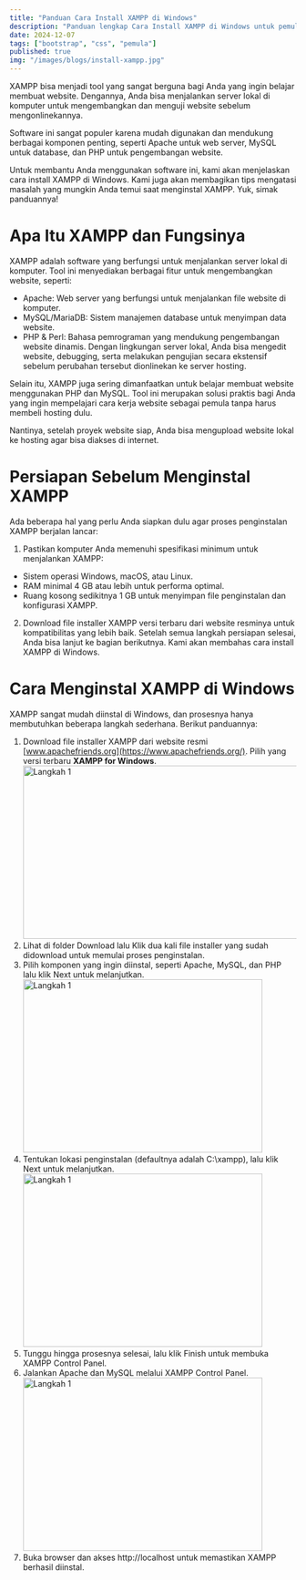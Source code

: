 ```yaml
---
title: "Panduan Cara Install XAMPP di Windows"
description: "Panduan lengkap Cara Install XAMPP di Windows untuk pemula"
date: 2024-12-07
tags: ["bootstrap", "css", "pemula"]
published: true
img: "/images/blogs/install-xampp.jpg"
---
```


XAMPP bisa menjadi tool yang sangat berguna bagi Anda yang ingin belajar membuat website. Dengannya, Anda bisa menjalankan server lokal di komputer untuk mengembangkan dan menguji website sebelum mengonlinekannya.

Software ini sangat populer karena mudah digunakan dan mendukung berbagai komponen penting, seperti Apache untuk web server, MySQL untuk database, dan PHP untuk pengembangan website.

Untuk membantu Anda menggunakan software ini, kami akan menjelaskan cara install XAMPP di Windows. Kami juga akan membagikan tips mengatasi masalah yang mungkin Anda temui saat menginstal XAMPP. Yuk, simak panduannya!

# Apa Itu XAMPP dan Fungsinya

XAMPP adalah software yang berfungsi untuk menjalankan server lokal di komputer. Tool ini menyediakan berbagai fitur untuk mengembangkan website, seperti:

- Apache: Web server yang berfungsi untuk menjalankan file website di komputer.
- MySQL/MariaDB: Sistem manajemen database untuk menyimpan data website.
- PHP & Perl: Bahasa pemrograman yang mendukung pengembangan website dinamis.
  Dengan lingkungan server lokal, Anda bisa mengedit website, debugging, serta melakukan pengujian secara ekstensif sebelum perubahan tersebut dionlinekan ke server hosting.

Selain itu, XAMPP juga sering dimanfaatkan untuk belajar membuat website menggunakan PHP dan MySQL. Tool ini merupakan solusi praktis bagi Anda yang ingin mempelajari cara kerja website sebagai pemula tanpa harus membeli hosting dulu.

Nantinya, setelah proyek website siap, Anda bisa mengupload website lokal ke hosting agar bisa diakses di internet.

# Persiapan Sebelum Menginstal XAMPP

Ada beberapa hal yang perlu Anda siapkan dulu agar proses penginstalan XAMPP berjalan lancar:

1. Pastikan komputer Anda memenuhi spesifikasi minimum untuk menjalankan XAMPP:

- Sistem operasi Windows, macOS, atau Linux.
- RAM minimal 4 GB atau lebih untuk performa optimal.
- Ruang kosong sedikitnya 1 GB untuk menyimpan file penginstalan dan konfigurasi XAMPP.

2. Download file installer XAMPP versi terbaru dari website resminya untuk kompatibilitas yang lebih baik.
   Setelah semua langkah persiapan selesai, Anda bisa lanjut ke bagian berikutnya. Kami akan membahas cara install XAMPP di Windows.

# Cara Menginstal XAMPP di Windows

XAMPP sangat mudah diinstal di Windows, dan prosesnya hanya membutuhkan beberapa langkah sederhana. Berikut panduannya:

1. Download file installer XAMPP dari website resmi [www.apachefriends.org](https://www.apachefriends.org/). Pilih yang versi terbaru **XAMPP for Windows**.
   <Image src="/images/blogs/install-xampp/langkah-1.png" width="718" height="304" alt="Langkah 1" />
2. Lihat di folder Download lalu Klik dua kali file installer yang sudah didownload untuk memulai proses penginstalan.
3. Pilih komponen yang ingin diinstal, seperti Apache, MySQL, dan PHP lalu klik Next untuk melanjutkan.
   <Image src="/images/blogs/install-xampp/langkah-2.png" width="420" height="304" alt="Langkah 1" />
4. Tentukan lokasi penginstalan (defaultnya adalah C:\xampp), lalu klik Next untuk melanjutkan.
   <Image src="/images/blogs/install-xampp/langkah-3.png" width="420" height="304" alt="Langkah 1" />
5. Tunggu hingga prosesnya selesai, lalu klik Finish untuk membuka XAMPP Control Panel.
6. Jalankan Apache dan MySQL melalui XAMPP Control Panel.
   <Image src="/images/blogs/install-xampp/langkah-4.png" width="420" height="304" alt="Langkah 1" />
7. Buka browser dan akses http://localhost untuk memastikan XAMPP berhasil diinstal.
